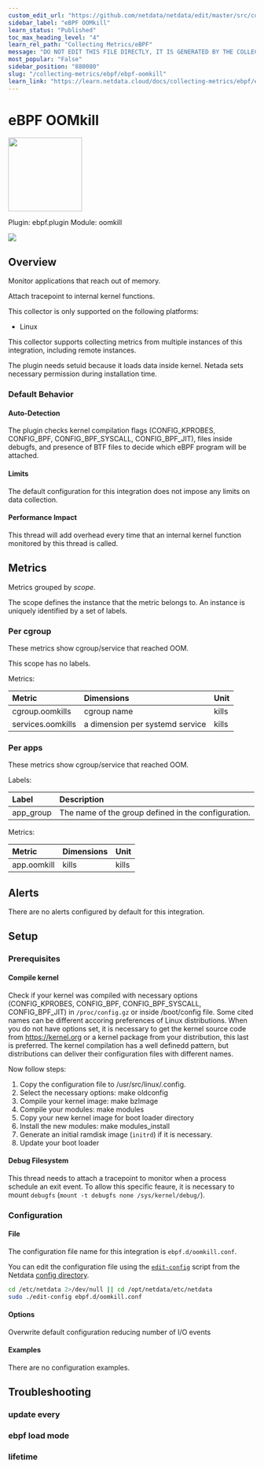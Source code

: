 ```yaml
---
custom_edit_url: "https://github.com/netdata/netdata/edit/master/src/collectors/ebpf.plugin/metadata.yaml"
sidebar_label: "eBPF OOMkill"
learn_status: "Published"
toc_max_heading_level: "4"
learn_rel_path: "Collecting Metrics/eBPF"
message: "DO NOT EDIT THIS FILE DIRECTLY, IT IS GENERATED BY THE COLLECTOR'S metadata.yaml FILE"
most_popular: "False"
sidebar_position: "880080"
slug: "/collecting-metrics/ebpf/ebpf-oomkill"
learn_link: "https://learn.netdata.cloud/docs/collecting-metrics/ebpf/ebpf-oomkill"
---
```



# eBPF OOMkill


<img src="https://netdata.cloud/img/ebpf.jpg" width="150"/>


Plugin: ebpf.plugin
Module: oomkill

<img src="https://img.shields.io/badge/maintained%20by-Netdata-%2300ab44" />

## Overview

Monitor applications that reach out of memory.

Attach tracepoint to internal kernel functions.

This collector is only supported on the following platforms:

- Linux

This collector supports collecting metrics from multiple instances of this integration, including remote instances.

The plugin needs setuid because it loads data inside kernel. Netada sets necessary permission during installation time.

### Default Behavior

#### Auto-Detection

The plugin checks kernel compilation flags (CONFIG_KPROBES, CONFIG_BPF, CONFIG_BPF_SYSCALL, CONFIG_BPF_JIT), files inside debugfs, and presence of BTF files to decide which eBPF program will be attached.

#### Limits

The default configuration for this integration does not impose any limits on data collection.

#### Performance Impact

This thread will add overhead every time that an internal kernel function monitored by this thread is called.


## Metrics

Metrics grouped by *scope*.

The scope defines the instance that the metric belongs to. An instance is uniquely identified by a set of labels.



### Per cgroup

These metrics show cgroup/service that reached OOM.

This scope has no labels.

Metrics:

| Metric | Dimensions | Unit |
|:------|:----------|:----|
| cgroup.oomkills | cgroup name | kills |
| services.oomkills | a dimension per systemd service | kills |

### Per apps

These metrics show cgroup/service that reached OOM.

Labels:

| Label      | Description     |
|:-----------|:----------------|
| app_group | The name of the group defined in the configuration. |

Metrics:

| Metric | Dimensions | Unit |
|:------|:----------|:----|
| app.oomkill | kills | kills |



## Alerts

There are no alerts configured by default for this integration.


## Setup

### Prerequisites

#### Compile kernel

Check if your kernel was compiled with necessary options (CONFIG_KPROBES, CONFIG_BPF, CONFIG_BPF_SYSCALL, CONFIG_BPF_JIT) in `/proc/config.gz` or inside /boot/config file. Some cited names can be different accoring preferences of Linux distributions.
When you do not have options set, it is necessary to get the kernel source code from https://kernel.org or a kernel package from your distribution, this last is preferred. The kernel compilation has a well definedd pattern, but distributions can deliver their configuration files
with different names.

Now follow steps:
1. Copy the configuration file to /usr/src/linux/.config.
2. Select the necessary options: make oldconfig
3. Compile your kernel image: make bzImage
4. Compile your modules: make modules
5. Copy your new kernel image for boot loader directory
6. Install the new modules: make modules_install
7. Generate an initial ramdisk image (`initrd`) if it is necessary.
8. Update your boot loader


#### Debug Filesystem

This thread needs to attach a tracepoint to monitor when a process schedule an exit event. To allow this specific feaure, it is necessary to mount `debugfs` (`mount -t debugfs none /sys/kernel/debug/`).



### Configuration

#### File

The configuration file name for this integration is `ebpf.d/oomkill.conf`.


You can edit the configuration file using the [`edit-config`](/docs/netdata-agent/configuration#edit-a-configuration-file-using-edit-config) script from the
Netdata [config directory](/docs/netdata-agent/configuration#the-netdata-config-directory).

```bash
cd /etc/netdata 2>/dev/null || cd /opt/netdata/etc/netdata
sudo ./edit-config ebpf.d/oomkill.conf
```
#### Options

Overwrite default configuration reducing number of I/O events


#### Examples
There are no configuration examples.



## Troubleshooting

### update every



### ebpf load mode



### lifetime




